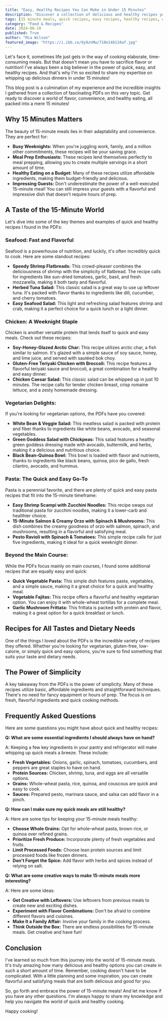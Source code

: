 ```yaml
---
title: "Easy, Healthy Recipes You Can Make in Under 15 Minutes"
description: "Discover a collection of delicious and healthy recipes you can whip up in under 15 minutes! From seafood and chicken to vegetarian delights and pasta, find inspiration for easy, flavorful meals perfect for busy weeknights."
tags: [15 minute meals, quick recipes, easy recipes, healthy recipes, weeknight meals, dinner ideas, meal prep, budget friendly, seafood, chicken, vegetarian, pasta]
category: "Food & Recipes"
date: 2024-06-18
published: True
author: "Mia Wilson"
featured_image: "https://i.ibb.co/6y8znMw/718e14b134af.jpg"
---
```



Let's face it, sometimes life just gets in the way of cooking elaborate, time-consuming meals. But that doesn't mean you have to sacrifice flavor or nutrition!  I've always been a big believer in the power of quick, easy, and healthy recipes.  And that's why I'm so excited to share my expertise on whipping up delicious dinners in under 15 minutes!  

This blog post is a culmination of my experience and the incredible insights I gathered from a collection of fascinating PDFs on this very topic.  Get ready to discover a world of flavor, convenience, and healthy eating, all packed into a mere 15 minutes!

## **Why 15 Minutes Matters**

The beauty of 15-minute meals lies in their adaptability and convenience.  They are perfect for:

* **Busy Weeknights:** When you're juggling work, family, and a million other commitments, these recipes will be your saving grace.
* **Meal Prep Enthusiasts:**  These recipes lend themselves perfectly to meal prepping, allowing you to create multiple servings in a short amount of time.
* **Healthy Eating on a Budget:**  Many of these recipes utilize affordable ingredients, making them budget-friendly and delicious.
* **Impressing Guests:**  Don't underestimate the power of a well-executed 15-minute meal!  You can still impress your guests with a flavorful and impressive dish that doesn't require hours of prep.

## **A Taste of the 15-Minute World**

Let's dive into some of the key themes and examples of quick and healthy recipes I found in the PDFs:

### **Seafood:  Fast and Flavorful**

Seafood is a powerhouse of nutrition, and luckily, it's often incredibly quick to cook.  Here are some standout recipes:

* **Speedy Shrimp Flatbreads:**  This crowd-pleaser combines the deliciousness of shrimp with the simplicity of flatbread.  The recipe calls for ingredients like sun-dried tomatoes, garlic, basil, and fresh mozzarella, making it both tasty and flavorful.
* **Herbed Tuna Salad:**  This classic salad is a great way to use up leftover tuna.  It's packed with flavor thanks to ingredients like dill, cucumber, and cherry tomatoes.
* **Easy Seafood Salad:**  This light and refreshing salad features shrimp and crab, making it a perfect choice for a quick lunch or a light dinner.

### **Chicken:  A Weeknight Staple**

Chicken is another versatile protein that lends itself to quick and easy meals.  Check out these recipes:

* **Soy-Honey-Glazed Arctic Char:**  This recipe utilizes arctic char, a fish similar to salmon.  It's glazed with a simple sauce of soy sauce, honey, and lime juice, and served with sautéed bok choy.
* **Gluten-Free Teriyaki Chicken with Broccoli:**  This recipe features a flavorful teriyaki sauce and broccoli, a great combination for a healthy and easy dinner.
* **Chicken Caesar Salad:**  This classic salad can be whipped up in just 10 minutes.  The recipe calls for tender chicken breast, crisp romaine lettuce, and a zesty homemade dressing.

### **Vegetarian Delights:**

If you're looking for vegetarian options, the PDFs have you covered:

* **White Bean & Veggie Salad:**  This meatless salad is packed with protein and fiber thanks to ingredients like white beans, avocado, and seasonal vegetables.
* **Green Goddess Salad with Chickpeas:** This salad features a healthy green goddess dressing made with avocado, buttermilk, and herbs, making it a delicious and nutritious choice.
* **Black Bean-Quinoa Bowl:** This bowl is loaded with flavor and nutrients, thanks to ingredients like black beans, quinoa, pico de gallo, fresh cilantro, avocado, and hummus.

### **Pasta:  The Quick and Easy Go-To**

Pasta is a perennial favorite, and there are plenty of quick and easy pasta recipes that fit into the 15-minute timeframe:

* **Easy Shrimp Scampi with Zucchini Noodles:** This recipe swaps out traditional pasta for zucchini noodles, making it a lower-carb and healthier choice.
* **15-Minute Salmon & Creamy Orzo with Spinach & Mushrooms:**  This dish combines the creamy goodness of orzo with salmon, spinach, and mushrooms, resulting in a flavorful and satisfying meal.
* **Pesto Ravioli with Spinach & Tomatoes:**  This simple recipe calls for just five ingredients, making it ideal for a quick weeknight dinner.

### **Beyond the Main Course:**

While the PDFs focus mainly on main courses, I found some additional recipes that are equally easy and quick:

* **Quick Vegetable Pasta:** This simple dish features pasta, vegetables, and a simple sauce, making it a great choice for a quick and healthy meal.
* **Vegetable Fajitas:**  This recipe offers a flavorful and healthy vegetarian option.  You can enjoy it with whole-wheat tortillas for a complete meal.
* **Garlic Mushroom Frittata:**  This frittata is packed with protein and flavor, making it a great option for a quick breakfast or lunch.

## **Recipes for All Tastes and Dietary Needs**

One of the things I loved about the PDFs is the incredible variety of recipes they offered.  Whether you're looking for vegetarian, gluten-free, low-calorie, or simply quick and easy options, you're sure to find something that suits your taste and dietary needs.  

## **The Power of Simplicity**

A key takeaway from the PDFs is the power of simplicity.  Many of these recipes utilize basic, affordable ingredients and straightforward techniques.  There's no need for fancy equipment or hours of prep.  The focus is on fresh, flavorful ingredients and quick cooking methods.

## **Frequently Asked Questions**

Here are some questions you might have about quick and healthy recipes:

**Q: What are some essential ingredients I should always have on hand?**

A:  Keeping a few key ingredients in your pantry and refrigerator will make whipping up quick meals a breeze.  These include:

* **Fresh Vegetables:**  Onions, garlic, spinach, tomatoes, cucumbers, and peppers are great staples to have on hand.
* **Protein Sources:**  Chicken, shrimp, tuna, and eggs are all versatile options.
* **Grains:**  Whole-wheat pasta, rice, quinoa, and couscous are quick and easy to cook.
* **Sauces:**  Prepared pesto, marinara sauce, and salsa can add flavor in a pinch.

**Q: How can I make sure my quick meals are still healthy?**

A:  Here are some tips for keeping your 15-minute meals healthy:

* **Choose Whole Grains:**  Opt for whole-wheat pasta, brown rice, or quinoa over refined grains.
* **Prioritize Fresh Produce:**  Incorporate plenty of fresh vegetables and fruits.
* **Limit Processed Foods:**  Choose lean protein sources and limit processed foods like frozen dinners.
* **Don't Forget the Spice:**  Add flavor with herbs and spices instead of relying on salt.

**Q: What are some creative ways to make 15-minute meals more interesting?**

A:  Here are some ideas:

* **Get Creative with Leftovers:**  Use leftovers from previous meals to create new and exciting dishes.
* **Experiment with Flavor Combinations:**  Don't be afraid to combine different flavors and cuisines.
* **Make It a Family Affair:**  Involve your family in the cooking process.
* **Think Outside the Box:**  There are endless possibilities for 15-minute meals.  Get creative and have fun!

## **Conclusion**

I've learned so much from this journey into the world of 15-minute meals.  It's truly amazing how many delicious and healthy options you can create in such a short amount of time.  Remember, cooking doesn't have to be complicated.  With a little planning and some inspiration, you can create flavorful and satisfying meals that are both delicious and good for you. 

So, go forth and embrace the power of 15-minute meals!  And let me know if you have any other questions.  I'm always happy to share my knowledge and help you navigate the world of quick and healthy cooking. 

Happy cooking! 